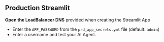 ## Production Streamlit

**Open the LoadBalancer DNS** provided when creating the Streamlit App

- Enter the `APP_PASSWORD` from the `prd_app_secrets.yml` file (default: `admin`)
- Enter a username and test your AI Agent.
